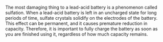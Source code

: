 The most damaging thing to a lead-acid battery is a phenomenon called sulfation.
When a lead-acid battery is left in an uncharged state for long periods of time, sulfate
crystals solidify on the electrodes of the battery.
This effect can be permanent, and it causes premature reduction in capacity.
Therefore, it is important to fully charge the battery as soon as you are finished using it,
regardless of how much capacity remains.
